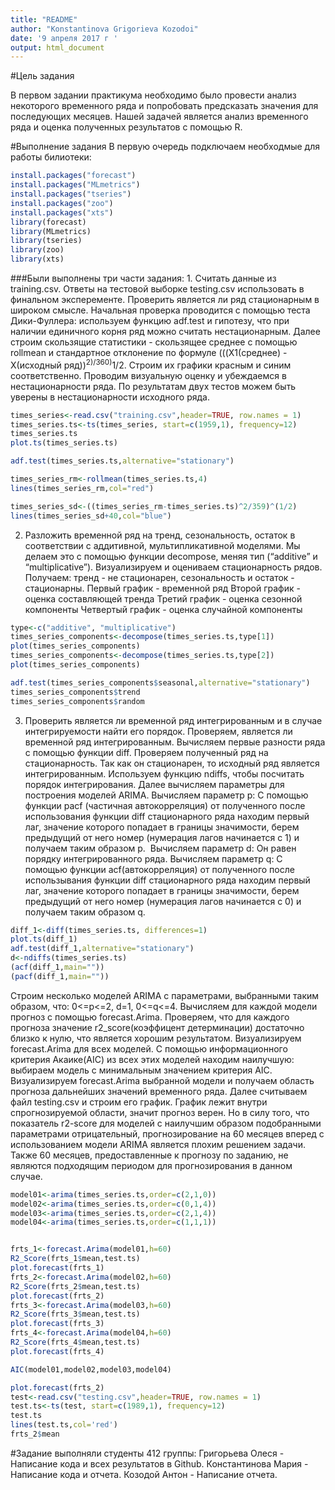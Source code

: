 ```yaml
---
title: "README"
author: "Konstantinova Grigorieva Kozodoi"
date: '9 апреля 2017 г '
output: html_document
---
```


#Цель задания 

В первом задании практикума необходимо было провести анализ некоторого временного ряда и попробовать предсказать значения для последующих месяцев.
Нашей задачей является анализ временного ряда и оценка полученных результатов с помощью R.

#Выполнение задания
В первую очередь подключаем необходмые для работы билиотеки: 

```r
install.packages("forecast")
install.packages("MLmetrics")
install.packages("tseries")
install.packages("zoo")
install.packages("xts")
library(forecast)
library(MLmetrics)
library(tseries)
library(zoo)
library(xts)
```

###Были выполнены три части задания: 
1. Считать данные из training.csv. Ответы на тестовой выборке testing.csv использовать в финальном эксперементе. 
Проверить является ли ряд стационарным в широком смысле. 
Начальная проверка проводится с помощью теста Дики-Фуллера: используем функцию adf.test и гипотезу, что при наличии единичного корня ряд можно считать нестационарным.
Далее строим скользящие статистики - скользящее среднее с помощью rollmean и стандартное отклонение по формуле (((X1(среднее) - X(исходный ряд))^2)/360)^1/2. Строим их графики красным и синим соответственно. 
Проводим визуальную оценку и убеждаемся в нестационарности ряда. 
По результатам двух тестов можем быть уверены в нестационарности исходного ряда.

```r
times_series<-read.csv("training.csv",header=TRUE, row.names = 1)
times_series.ts<-ts(times_series, start=c(1959,1), frequency=12)
times_series.ts
plot.ts(times_series.ts)

adf.test(times_series.ts,alternative="stationary")

times_series_rm<-rollmean(times_series.ts,4)
lines(times_series_rm,col="red")

times_series_sd<-((times_series_rm-times_series.ts)^2/359)^(1/2)
lines(times_series_sd+40,col="blue")
```

2. Разложить временной ряд на тренд, сезональность, остаток в соответствии с аддитивной, мультипликативной моделями. Мы делаем это с помощью функции decompose, меняя тип ("additive" и "multiplicative"). Визуализируем и оцениваем стационарность рядов. Получаем: тренд - не стационарен, сезональность и остаток - стационарны.
Первый график - временной ряд
Второй график - оценка составляющей тренда
Третий график - оценка сезонной компоненты
Четвертый график - оценка случайной компоненты

```r
type<-c("additive", "multiplicative")
times_series_components<-decompose(times_series.ts,type[1])
plot(times_series_components)
times_series_components<-decompose(times_series.ts,type[2])
plot(times_series_components)

adf.test(times_series_components$seasonal,alternative="stationary")
times_series_components$trend
times_series_components$random
```

3. Проверить является ли временной ряд интегрированным и в случае интегрируемости найти его порядок. Проверяем, является ли временной ряд интегрированным. Вычисляем первые разности ряда с помощью функции diff. Проверяем полученный ряд на стационарность. Так как он стационарен, то исходный ряд является интегрированным. Используем функцию ndiffs, чтобы посчитать порядок интегрирования.
Далее вычисляем параметры для построения моделей ARIMA. 
Вычисляем параметр p: С помощью функции pacf (частичная автокорреляция) от полученного после использования функции diff стационарного ряда находим первый лаг, значение которого попадает в границы значимости, берем предыдущий от него номер (нумерация лагов начинается с 1) и получаем таким образом p. 
Вычисляем параметр d: Он равен порядку интегрированного ряда.
Вычисляем параметр q: С помощью функции acf(автокорреляция) от полученного после использывания функции diff стационарного ряда находим первый лаг, значение которого попадает в границы значимости, берем предыдущий от него номер (нумерация лагов начинается с 0) и получаем таким образом q. 

```r
diff_1<-diff(times_series.ts, differences=1)
plot.ts(diff_1)
adf.test(diff_1,alternative="stationary")
d<-ndiffs(times_series.ts)
(acf(diff_1,main=""))
(pacf(diff_1,main=""))
```

Строим несколько моделей ARIMA с параметрами, выбранными таким образом, что: 0<=p<=2, d=1, 0<=q<=4. 
Вычисляем для каждой модели прогноз с помощью forecast.Arima. Проверяем, что для каждого прогноза значение r2_score(коэффицент детерминации) достаточно близко к нулю, что является хорошим результатом. Визуализируем forecast.Arima для всех моделей. 
С помощью информационного критерия Акаике(AIC) из всех этих моделей находим наилучшую: выбираем модель с минимальным значением критерия AIC. 
Визуализируем forecast.Arima выбранной модели и получаем область прогноза дальнейших значений временного ряда. Далее считываем файл testing.csv и строим его график.
График лежит внутри спрогнозируемой области, значит прогноз верен.
Но в силу того, что показатель r2-score для моделей с наилучшим образом подобранными параметрами отрицательный, прогнозирование на 60 месяцев вперед с использованием модели ARIMA является плохим решением задачи. Также 60 месяцев, предоставленные к прогнозу по заданию, не являются подходящим периодом для прогнозирования в данном случае.

```r

model01<-arima(times_series.ts,order=c(2,1,0))
model02<-arima(times_series.ts,order=c(0,1,4))
model03<-arima(times_series.ts,order=c(2,1,4))
model04<-arima(times_series.ts,order=c(1,1,1))


frts_1<-forecast.Arima(model01,h=60)
R2_Score(frts_1$mean,test.ts)
plot.forecast(frts_1)
frts_2<-forecast.Arima(model02,h=60)
R2_Score(frts_2$mean,test.ts)
plot.forecast(frts_2)
frts_3<-forecast.Arima(model03,h=60)
R2_Score(frts_3$mean,test.ts)
plot.forecast(frts_3)
frts_4<-forecast.Arima(model04,h=60)
R2_Score(frts_4$mean,test.ts)
plot.forecast(frts_4)

AIC(model01,model02,model03,model04)

plot.forecast(frts_2)
test<-read.csv("testing.csv",header=TRUE, row.names = 1)
test.ts<-ts(test, start=c(1989,1), frequency=12)
test.ts
lines(test.ts,col='red')
frts_2$mean
```
#Задание выполняли студенты 412 группы:
Григорьева Олеся - Написание кода и всех результатов в Github.
Константинова Мария - Написание кода и отчета.
Козодой Антон - Написание отчета. 

